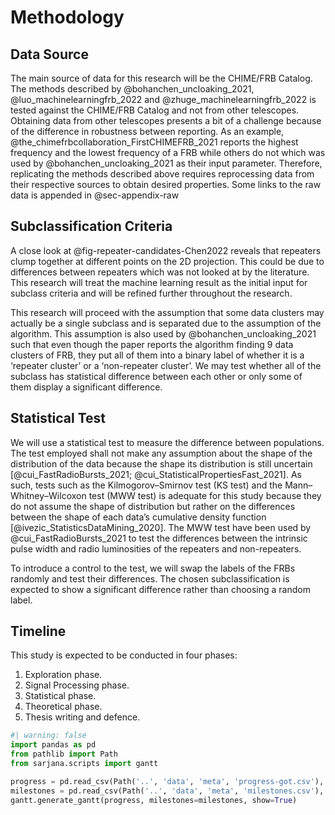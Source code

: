 # Methodology

## Data Source

The main source of data for this research will be the CHIME/FRB Catalog.
The methods described by @bohanchen_uncloaking_2021, @luo_machinelearningfrb_2022 and @zhuge_machinelearningfrb_2022 is tested against the CHIME/FRB Catalog and not from other telescopes.
Obtaining data from other telescopes presents a bit of a challenge because of the difference in robustness between reporting.
As an example, @the_chimefrbcollaboration_FirstCHIMEFRB_2021 reports the highest frequency and the lowest frequency of a FRB while others do not which was used by @bohanchen_uncloaking_2021 as their input parameter.
Therefore, replicating the methods described above requires reprocessing data from their respective sources to obtain desired properties.
Some links to the raw data is appended in @sec-appendix-raw

## Subclassification Criteria

A close look at @fig-repeater-candidates-Chen2022 reveals that repeaters clump together at different points on the 2D projection.
This could be due to differences between repeaters which was not looked at by the literature.
This research will treat the machine learning result as the initial input for subclass criteria and will be refined further throughout the research.

This research will proceed with the assumption that some data clusters may actually be a single subclass and is separated due to the assumption of the algorithm.
This assumption is also used by @bohanchen_uncloaking_2021 such that even though the paper reports the algorithm finding 9 data clusters of FRB, they put all of them into a binary label of whether it is a 'repeater cluster' or a 'non-repeater cluster'.
We may test whether all of the subclass has statistical difference between each other or only some of them display a significant difference.

## Statistical Test

We will use a statistical test to measure the difference between populations.
The test employed shall not make any assumption about the shape of the distribution of the data because the shape its distribution is still uncertain [@cui_FastRadioBursts_2021; @cui_StatisticalPropertiesFast_2021].
As such, tests such as the Kilmogorov--Smirnov test (KS test) and the Mann--Whitney--Wilcoxon test (MWW test) is adequate for this study because they do not assume the shape of distribution but rather on the differences between the shape of each data's cumulative density function [@ivezic_StatisticsDataMining_2020].
The MWW test have been used by @cui_FastRadioBursts_2021 to test the differences between the intrinsic pulse width and radio luminosities of the repeaters and non-repeaters.

<!-- TODO There must be a name to this resampling(?) method? 👇 -->

To introduce a control to the test, we will swap the labels of the FRBs randomly and test their differences.
The chosen subclassification is expected to show a significant difference rather than choosing a random label.

## Timeline

<!-- TODO Expand on timeline -->
This study is expected to be conducted in four phases:

1.	Exploration phase. 
2.	Signal Processing phase. 
3.	Statistical phase.
4.  Theoretical phase.
5.	Thesis writing and defence.

```python
#| warning: false
import pandas as pd
from pathlib import Path
from sarjana.scripts import gantt

progress = pd.read_csv(Path('..', 'data', 'meta', 'progress-got.csv'), parse_dates=['start', 'end'])
milestones = pd.read_csv(Path('..', 'data', 'meta', 'milestones.csv'), parse_dates=['date'])
gantt.generate_gantt(progress, milestones=milestones, show=True)
```